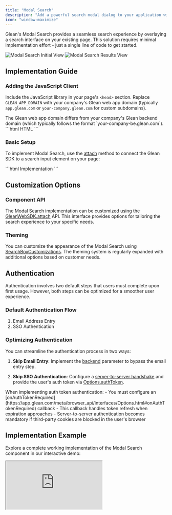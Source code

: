 ```yaml
---
title: "Modal Search"
description: "Add a powerful search modal dialog to your application with minimal code integration"
icon: "window-maximize"
---
```


Glean's Modal Search provides a seamless search experience by overlaying a search interface on your existing page. This solution requires minimal implementation effort - just a single line of code to get started.

<Frame>
  <img src="../images/introduction/nsr-1.png" alt="Modal Search Initial View" />
</Frame>

<Frame>
  <img src="../images/introduction/nsr-2.png" alt="Modal Search Results View" />
</Frame>

## Implementation Guide

### Adding the JavaScript Client

Include the JavaScript library in your page's `<head>` section. Replace `GLEAN_APP_DOMAIN` with your company's Glean web app domain (typically `app.glean.com` or `your-company.glean.com` for custom subdomains).

<Info>
  The Glean web app domain differs from your company's Glean backend domain (which typically follows the format `your-company-be.glean.com`).
</Info>

<CodeGroup>
```html HTML
<script defer src="https://{GLEAN_APP_DOMAIN}/embedded-search-latest.min.js"></script>
```
</CodeGroup>

### Basic Setup

To implement Modal Search, use the [attach]({{process.env.JS_API_TYPEDOCS_URL}}/interfaces/GleanWebSDK.html#attach) method to connect the Glean SDK to a search input element on your page:

<CodeGroup>
```html Implementation
<script>
  addEventListener('DOMContentLoaded', () => {
    GleanWebSDK.attach(document.getElementById('search-box'))
  })
</script>
```
</CodeGroup>

## Customization Options

### Component API

The Modal Search implementation can be customized using the [GleanWebSDK.attach]({{process.env.JS_API_TYPEDOCS_URL}}/interfaces/GleanWebSDK.html#attach) API. This interface provides options for tailoring the search experience to your specific needs.

### Theming

You can customize the appearance of the Modal Search using [SearchBoxCustomizations]({{process.env.JS_API_TYPEDOCS_URL}}/interfaces/SearchBoxCustomizations.html). The theming system is regularly expanded with additional options based on customer needs.

## Authentication

<Note>
  Authentication involves two default steps that users must complete upon first usage. However, both steps can be optimized for a smoother user experience.
</Note>

### Default Authentication Flow
1. Email Address Entry
2. SSO Authentication

### Optimizing Authentication

You can streamline the authentication process in two ways:

1. **Skip Email Entry**: Implement the [backend](https://app.glean.com/meta/browser_api/interfaces/SearchOptions.html#backend) parameter to bypass the email entry step.

2. **Skip SSO Authentication**: Configure a [server-to-server handshake](https://docs.google.com/document/d/12q1oQWwhkLQyIHXKE7OF6XtvJZ5av50Wd_NKUbRh5u4/edit) and provide the user's auth token via [Options.authToken](https://app.glean.com/meta/browser_api/interfaces/Options.html#authToken).

<Warning>
  When implementing auth token authentication:
  - You must configure an [onAuthTokenRequired](https://app.glean.com/meta/browser_api/interfaces/Options.html#onAuthTokenRequired) callback
  - This callback handles token refresh when expiration approaches
  - Server-to-server authentication becomes mandatory if third-party cookies are blocked in the user's browser
</Warning>

## Implementation Example

Explore a complete working implementation of the Modal Search component in our interactive demo:

<Frame>
  <iframe
    src="https://codepen.io/GleanWork/embed/VwWJOjZ?default-tab=js%2Cresult&editable=true"
    style={{width: '100%', height: '500px'}}
    title="Modal Search | Glean"
  />
</Frame>